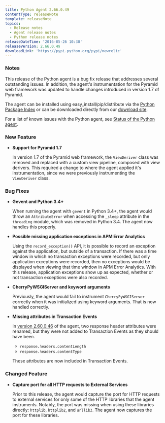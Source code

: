 ```yaml
---
title: Python Agent 2.66.0.49
contentType: releaseNote
template: releaseNote
topics:
  - Release notes
  - Agent release notes
  - Python release notes
releaseDateTime: '2016-05-26 10:30'
releaseVersion: 2.66.0.49
downloadLink: 'https://pypi.python.org/pypi/newrelic'
---
```


### Notes

This release of the Python agent is a bug fix release that addresses several outstanding issues. In addition, the agent's instrumentation for the Pyramid web framework was updated to handle changes introduced in version 1.7 of Pyramid.

The agent can be installed using easy_install/pip/distribute via the [Python Package Index](https://pypi.python.org/pypi/newrelic) or can be downloaded directly from our [download site](http://download.newrelic.com/python_agent/release/).

For a list of known issues with the Python agent, see [Status of the Python agent](https://docs.newrelic.com/docs/python/status-of-python-agent).

### New Feature

* **Support for Pyramid 1.7**

  In version 1.7 of the Pyramid web framework, the `ViewDeriver` class was removed and replaced with a custom view pipeline, composed with view derivers. This required a change to where the agent applied it's instrumentation, since we were previously instrumenting the `ViewDeriver` class.

### Bug Fixes

* **Gevent and Python 3.4+**

  When running the agent with `gevent` in Python 3.4+, the agent would throw an `AttributeError` when accessing the `_sleep` attribute in the `threading` module, which was removed in Python 3.4. The agent now handles this properly.
* **Possible missing application exceptions in APM Error Analytics**

  Using the `record_exception()` API, it is possible to record an exception against the application, but outside of a transaction. If there was a time window in which no transaction exceptions were recorded, but only application exceptions were recorded, then no exceptions would be displayed when viewing that time window in APM Error Analytics. With this release, application exceptions show up as expected, whether or not transaction exceptions were also recorded.
* **CherryPyWSGIServer and keyword arguments**

  Previously, the agent would fail to instrument `CherryPyWSGIServer` correctly when it was initialized using keyword arguments. That is now handled correctly.
* **Missing attributes in Transaction Events**

  In [version 2.60.0.46](https://docs.newrelic.com/docs/release-notes/agent-release-notes/python-release-notes/python-agent-260046) of the agent, two response header attributes were renamed, but they were not added to Transaction Events as they should have been.

  * `response.headers.contentLength`
  * `response.headers.contentType`

  These attributes are now included in Transaction Events.

### Changed Feature

* **Capture port for all HTTP requests to External Services**

  Prior to this release, the agent would capture the port for HTTP requests to external services for only some of the HTTP libraries that the agent instruments. Notably, the port was missing when using these libraries directly: `httplib`, `httplib2`, and `urllib3`. The agent now captures the port for these libraries.
